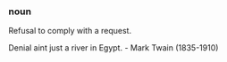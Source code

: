 ===noun===
Refusal to comply with a request.

Denial aint just a river in Egypt. - Mark Twain (1835-1910)